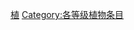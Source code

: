{{catmore1|[[WikiProject:植物|WikiProject:植物]]}}
{{Articles by Quality|topic=植物|project=植物|format=TOC}}
{{empty category}}

[[Category:丙级条目|植]]
[[Category:各等级植物条目|Category:各等级植物条目]]